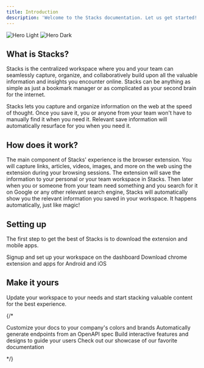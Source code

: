 ```yaml
---
title: Introduction
description: 'Welcome to the Stacks documentation. Let us get started!'
---
```


<img alt="Hero Light" classname="block dark:hidden" src="/images/hero-light.svg" />

<img alt="Hero Dark" classname="hidden dark:block" src="/images/hero-dark.svg" />

## What is Stacks?

Stacks is the centralized workspace where you and your team can seamlessly capture, organize, and collaboratively build
upon all the valuable information and insights you encounter online. Stacks can be anything as simple as just a bookmark
manager or as complicated as your second brain for the internet.

Stacks lets you capture and organize information on the web at the speed of thought. Once you save it, you or anyone
from your team won't have to manually find it when you need it. Relevant save information will automatically resurface
for you when you need it.

## How does it work?

The main component of Stacks' experience is the browser extension. You will capture links, articles, videos, images, and
more on the web using the extension during your browsing sessions. The extension will save the information to your
personal or your team workspace in Stacks. Then later when you or someone from your team need something and you search
for it on Google or any other relevant search engine, Stacks will automatically show you the relevant information you
saved in your workspace. It happens automatically, just like magic!

## Setting up

The first step to get the best of Stacks is to download the extension and mobile apps.

<CardGroup cols={2}>
  <Card title="Access on the web" icon="browser" href="https://betterstacks.com">
    Signup and set up your workspace on the dashboard
  </Card>

  <Card title="Download" icon="mobile" href="https://betterstacks.com/download">
    Download chrome extension and apps for Android and iOS
  </Card>
</CardGroup>

## Make it yours

Update your workspace to your needs and start stacking valuable content for the best experience.

{/*

<CardGroup cols={2}>
  <Card title="Customize Style" icon="palette" href="https://mintlify.com/docs/settings/global">
    Customize your docs to your company's colors and brands
  </Card>

  <Card title="Reference APIs" icon="code" href="https://mintlify.com/docs/api-playground/openapi">
    Automatically generate endpoints from an OpenAPI spec
  </Card>

  <Card title="Add Components" icon="screwdriver-wrench" href="https://mintlify.com/docs/components/accordion">
    Build interactive features and designs to guide your users
  </Card>

  <Card title="Get Inspiration" icon="stars" href="https://mintlify.com/customers">
    Check out our showcase of our favorite documentation
  </Card>
</CardGroup>

*/}